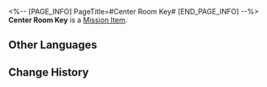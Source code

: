 <%-- [PAGE_INFO]
PageTitle=#Center Room Key#
[END_PAGE_INFO] --%>
{{Item Infobox
|id          = 149962
|image       = Item Center Room Key.png
|type        = Mission Item
|invCategory = Missions
|rarity      = 1
|effect      = 
|description = 
}}
'''Center Room Key''' is a [[Mission Item]].

==Other Languages==
{{Other Languages
|en   = Center Room Key
|zhs  = 中央房间钥匙
|zht  = 中央房間鑰匙
|ja   = 中央の部屋の鍵
|ko   = 중앙 방 열쇠
|es   = Llave de la sala del centro
|fr   = Clé de la salle centrale
|ru   = Ключ от центральной двери
|th   = กุญแจห้องตรงกลาง
|vi   = Chìa Khóa Phòng Ở Giữa
|de   = Schlüssel zum mittleren Zimmer
|id   = Kunci Ruang Tengah
|pt   = Chave da Sala Central
}}

==Change History==
{{Change History|1.0}}